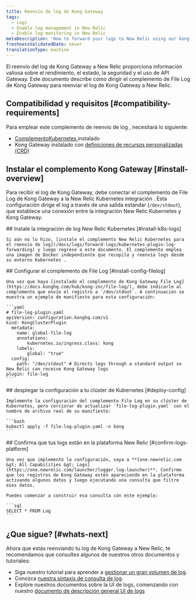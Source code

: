 ```yaml
---
title: Reenvío de log de Kong Gateway
tags:
  - Logs
  - Enable log management in New Relic
  - Enable log monitoring in New Relic
metaDescription: 'How to forward your logs to New Relic using our kong Gateway file log plugin, so you can use enhanced log management capabilities.'
freshnessValidatedDate: never
translationType: machine
---
```


El reenvío del log de Kong Gateway a New Relic proporciona información valiosa sobre el rendimiento, el estado, la seguridad y el uso de API Gateway. Este documento describe cómo dirigir el complemento de File Log de Kong Gateway para reenviar el log de Kong Gateway a New Relic.

## Compatibilidad y requisitos [#compatibility-requirements]

Para emplear este complemento de reenvío de log , necesitará lo siguiente:

* [ComplementoKubernetes ](/docs/logs/forward-logs/kubernetes-plugin-log-forwarding)instalado
* Kong Gateway instalado con [definiciones de recursos personalizadas (CRD)](https://docs.konghq.com/kubernetes-ingress-controller/latest/plugins/rate-limiting/#install-the-gateway-apis)

## Instalar el complemento Kong Gateway [#install-overview]

Para recibir el log de Kong Gateway, debe conectar el complemento de File Log de Kong Gateway a la New Relic Kubernetes integración . Esta configuración dirige el log a través de una salida estándar (`/dev/stdout`), que establece una conexión entre la integración New Relic Kubernetes y Kong Gateway.

<Steps>
  <Step>
    ## Instale la integración de log New Relic Kubernetes [#install-k8s-logs]

    Si aún no lo hizo, [instale el complemento New Relic Kubernetes para el reenvío de log](/docs/logs/forward-logs/kubernetes-plugin-log-forwarding) y luego regrese a este documento. El complemento emplea una imagen de Docker independiente que recopila y reenvía logs desde su entorno Kubernetes .
  </Step>

  <Step>
    ## Configurar el complemento de File Log [#install-config-filelog]

    Una vez que haya [instalado el complemento de Kong Gateway File Log](https://docs.konghq.com/hub/kong-inc/file-log/), debe indicarle al complemento que envíe el registro a `/dev/stdout`. A continuación se muestra un ejemplo de manifiesto para esta configuración:

    ```yaml
    # file-log-plugin.yaml
    apiVersion: configuration.konghq.com/v1
    kind: KongClusterPlugin
      metadata:
        name: global-file-log
        annotations:
            kubernetes.io/ingress.class: kong
        labels:
            global: "true"
      config:
        path: "/dev/stdout" # Directs logs through a standard output so New Relic can receive Kong Gateway logs
    plugin: file-log
    ```
  </Step>

  <Step>
    ## desplegar la configuración a tu clúster de Kubernetes [#deploy-config]

    Implemente la configuración del complemento File Log en su clúster de Kubernetes, pero cerciorar de actualizar `file-log-plugin.yaml` con el nombre de archivo real de su manifiesto:

    ```bash
    kubectl apply -f file-log-plugin.yaml -n kong
    ```
  </Step>

  <Step>
    ## Confirma que tus logs están en la plataforma New Relic [#confirm-logs-platform]

    Una vez que implementó la configuración, vaya a **[one.newrelic.com &gt; All Capabilities &gt; Logs](https://one.newrelic.com/launcher/logger.log-launcher)**. Confirme que los registros de Kong Gateway estén apareciendo en la plataforma activando algunos datos y luego ejecutando una consulta que filtre esos datos.

    Puedes comenzar a construir esa consulta con este ejemplo:

    ```sql
    SELECT * FROM Log
    ```
  </Step>
</Steps>

## ¿Que sigue? [#whats-next]

Ahora que estás reenviando tu log de Kong Gateway a New Relic, te recomendamos que consultes algunos de nuestros otros documentos y tutoriales:

* Siga nuestro tutorial para aprender a [gestionar un gran volumen de log](/docs/tutorial-manage-large-log-volume/get-started-managing-large-logs).
* Conozca [nuestra sintaxis de consulta de log](/docs/logs/ui-data/query-syntax-logs).
* Explore nuestros documentos sobre la UI de logs, comenzando con nuestro [documento de descripción general UI de logs](/docs/logs/ui-data/use-logs-ui)